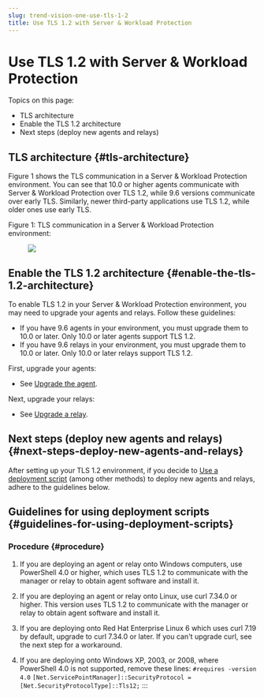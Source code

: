 ```yaml
---
slug: trend-vision-one-use-tls-1-2
title: Use TLS 1.2 with Server & Workload Protection
---
```

# Use TLS 1.2 with Server & Workload Protection

Topics on this page:

- TLS architecture
- Enable the TLS 1.2 architecture
- Next steps (deploy new agents and relays)

## TLS architecture {#tls-architecture}

Figure 1 shows the TLS communication in a Server & Workload Protection environment. You can see that 10.0 or higher agents communicate with Server & Workload Protection over TLS 1.2, while 9.6 versions communicate over early TLS. Similarly, newer third-party applications use TLS 1.2, while older ones use early TLS.

Figure 1: TLS communication in a Server & Workload Protection environment:

<figure>
<img src="./images/TLS-1.2-architecture-dsaas=e9c52d95-f306-4fc4-8790-b37582c00120.webp" />
</figure>

## Enable the TLS 1.2 architecture {#enable-the-tls-1.2-architecture}

To enable TLS 1.2 in your Server & Workload Protection environment, you may need to upgrade your agents and relays. Follow these guidelines:

- If you have 9.6 agents in your environment, you must upgrade them to 10.0 or later. Only 10.0 or later agents support TLS 1.2.
- If you have 9.6 relays in your environment, you must upgrade them to 10.0 or later. Only 10.0 or later relays support TLS 1.2.

First, upgrade your agents:

- See [Upgrade the agent](upgrade-agent.mdx).

Next, upgrade your relays:

- See [Upgrade a relay](upgrade-relay.mdx).

## Next steps (deploy new agents and relays) {#next-steps-deploy-new-agents-and-relays}

After setting up your TLS 1.2 environment, if you decide to [Use a deployment script](deployment-scripts-add-computers.mdx) (among other methods) to deploy new agents and relays, adhere to the guidelines below.

## Guidelines for using deployment scripts {#guidelines-for-using-deployment-scripts}

### Procedure {#procedure}

1.  If you are deploying an agent or relay onto Windows computers, use PowerShell 4.0 or higher, which uses TLS 1.2 to communicate with the manager or relay to obtain agent software and install it.

2.  If you are deploying an agent or relay onto Linux, use curl 7.34.0 or higher. This version uses TLS 1.2 to communicate with the manager or relay to obtain agent software and install it.

3.  If you are deploying onto Red Hat Enterprise Linux 6 which uses curl 7.19 by default, upgrade to curl 7.34.0 or later. If you can't upgrade curl, see the next step for a workaround.

4.  If you are deploying onto Windows XP, 2003, or 2008, where PowerShell 4.0 is not supported, remove these lines: `#requires -version 4.0` `[Net.ServicePointManager]::SecurityProtocol = [Net.SecurityProtocolType]::Tls12;`
:::
